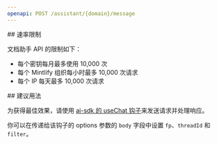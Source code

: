 ```yaml
---
openapi: POST /assistant/{domain}/message
---
```


<div id="rate-limits">
  ## 速率限制
</div>

文档助手 API 的限制如下：

- 每个密钥每月最多使用 10,000 次
- 每个 Mintlify 组织每小时最多 10,000 次请求
- 每个 IP 每天最多 10,000 次请求

<div id="suggested-usage">
  ## 建议用法
</div>

为获得最佳效果，请使用 [ai-sdk 的 useChat 钩子](https://ai-sdk.dev/docs/reference/ai-sdk-ui/use-chat#usechat)来发送请求并处理响应。

你可以在传递给该钩子的 options 参数的 `body` 字段中设置 `fp`、`threadId` 和 `filter`。